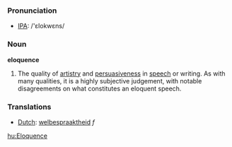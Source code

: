 === Pronunciation ===
*[[w:IPA|IPA]]: /'ɛlokwɛns/

===Noun===
'''eloquence'''

#The quality of [[artistry]] and [[persuasive]]ness in [[speech]] or writing. As with many qualities, it is a highly subjective judgement, with notable disagreements on what constitutes an eloquent speech.

===Translations===
*[[Dutch]]: [[welbespraaktheid]] ''f''

[[hu:Eloquence]]